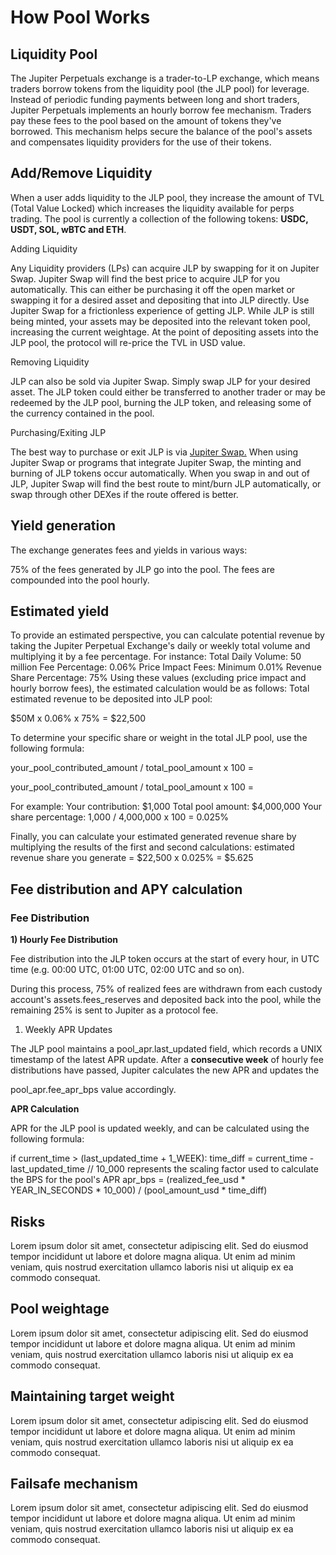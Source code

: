 # How Pool Works

## Liquidity Pool

The Jupiter Perpetuals exchange is a trader-to-LP exchange, which means traders borrow tokens from the liquidity pool (the JLP pool) for leverage.
Instead of periodic funding payments between long and short traders, Jupiter Perpetuals implements an hourly borrow fee mechanism. Traders pay these
fees to the pool based on the amount of tokens they've borrowed. This mechanism helps secure the balance of the pool's assets and compensates liquidity
providers for the use of their tokens.

## Add/Remove Liquidity

When a user adds liquidity to the JLP pool, they increase the amount of TVL
(Total Value Locked) which increases the liquidity available for perps trading. 
The pool is currently a collection of the following tokens: **USDC, USDT, SOL, wBTC and ETH**.

Adding Liquidity

Any Liquidity providers (LPs) can acquire JLP by swapping for it on Jupiter
Swap. Jupiter Swap will find the best price to acquire JLP for you automatically. 
This can either be purchasing it off the open market or swapping it for a desired 
asset and depositing that into JLP directly. Use Jupiter Swap for a frictionless 
experience of getting JLP. While JLP is still being minted, your assets may be deposited
into the relevant token pool, increasing the current weightage. At the point of depositing
assets into the JLP pool, the protocol will re-price the TVL in USD value.

Removing Liquidity

JLP can also be sold via Jupiter Swap. Simply swap JLP for your desired asset. 
The JLP token could either be transferred to another trader or may be redeemed
by the JLP pool, burning the JLP token, and releasing some of the currency contained in the pool.

Purchasing/Exiting JLP

The best way to purchase or exit JLP is via [Jupiter Swap.](https://web.archive.org/web/20250310172707/https:/jup.ag/swap/USDC-JLP)
When using Jupiter Swap or programs that integrate Jupiter Swap, the minting and burning of JLP tokens occur automatically. 
When you swap in and out of JLP, Jupiter Swap will find the best route to mint/burn JLP automatically, or swap through other DEXes if the route offered is better.

## Yield generation
The exchange generates fees and yields in various ways:

75% of the fees generated by JLP go into the pool. The fees are compounded into the pool hourly.

## Estimated yield

To provide an estimated perspective, you can calculate potential revenue by taking the Jupiter Perpetual Exchange's daily or weekly total volume and multiplying it by a fee percentage. 
For instance:
Total Daily Volume: 50 million Fee Percentage: 0.06%
Price Impact Fees: Minimum 0.01% Revenue Share Percentage: 75%
Using these values (excluding price impact and hourly borrow fees), the estimated calculation would be as follows:
Total estimated revenue to be deposited into JLP pool:

$50M x 0.06% x 75% = $22,500

To determine your specific share or weight in the total JLP pool, use the following formula:

your_pool_contributed_amount / total_pool_amount x 100 =

your_pool_contributed_amount / total_pool_amount x 100 =


For example:
Your contribution: $1,000
Total pool amount: $4,000,000
Your share percentage: 1,000 / 4,000,000 x 100 = 0.025%

Finally, you can calculate your estimated generated revenue share by multiplying the results of the first and second calculations:
estimated revenue share you generate = $22,500 x 0.025% = $5.625


## Fee distribution and APY calculation

### Fee Distribution

**1) Hourly Fee Distribution**

Fee distribution into the JLP token occurs at the start of every hour, in UTC time (e.g. 00:00 UTC, 01:00 UTC, 02:00 UTC and so on).

During this process, 75% of realized fees are withdrawn from each custody account's assets.fees_reserves and deposited back into the pool, while the remaining 25% is sent to Jupiter as a protocol fee.

1. Weekly APR Updates

The JLP pool maintains a pool_apr.last_updated field, which records a UNIX timestamp of the latest APR update. After a **consecutive week** of hourly fee distributions have passed, Jupiter calculates the new APR and updates the

pool_apr.fee_apr_bps value accordingly.

**APR Calculation**

APR for the JLP pool is updated weekly, and can be calculated using the following formula:

if current_time > (last_updated_time + 1_WEEK):     time_diff = current_time - last_updated_time
// 10_000 represents the scaling factor used to calculate the BPS for the pool's APR     apr_bps = (realized_fee_usd * YEAR_IN_SECONDS * 10_000) /
(pool_amount_usd * time_diff)

## Risks

Lorem ipsum dolor sit amet, consectetur adipiscing elit. Sed do eiusmod tempor 
incididunt ut labore et dolore magna aliqua. Ut enim ad minim veniam, quis nostrud 
exercitation ullamco laboris nisi ut aliquip ex ea commodo consequat.

## Pool weightage

Lorem ipsum dolor sit amet, consectetur adipiscing elit. Sed do eiusmod tempor 
incididunt ut labore et dolore magna aliqua. Ut enim ad minim veniam, quis nostrud 
exercitation ullamco laboris nisi ut aliquip ex ea commodo consequat.

## Maintaining target weight

Lorem ipsum dolor sit amet, consectetur adipiscing elit. Sed do eiusmod tempor 
incididunt ut labore et dolore magna aliqua. Ut enim ad minim veniam, quis nostrud 
exercitation ullamco laboris nisi ut aliquip ex ea commodo consequat.

## Failsafe mechanism

Lorem ipsum dolor sit amet, consectetur adipiscing elit. Sed do eiusmod tempor 
incididunt ut labore et dolore magna aliqua. Ut enim ad minim veniam, quis nostrud 
exercitation ullamco laboris nisi ut aliquip ex ea commodo consequat.
